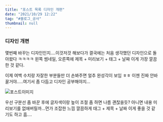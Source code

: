 ```yaml
---
title: "포스트 목록 디자인 개편"
date: "2021/10/29 12:22"
tag: "#블로그_공사"
thumbnail: null
---
```


### 디자인 개편

몇번째 바꾸는 디자인인지....이것저것 해보다가 결국에는 처음 생각했던 디자인으로 돌아왔다 ㅋㅋㅋㅋ 왼쪽 썸네일, 오른쪽에 제목 + 미리보기 + 태그 + 날짜 이게 가장 깔끔한 것 같다. 

이제 여백 수치랑 자잘한 부분들만 더 손봐주면 얼추 완성각이 보임 ㅎㅎ 이젠 진짜 안바꿀거야.....여기서 좀 다듬고 디자인 공부해야지...

![포스트이미지](../../../post-images/20211029/포스트개편.png)

우선 구분선 좀 바꾼 후에 글자색이랑 높이 조절 좀 하면 나름 괜찮을듯? 아니면 내용 미리보기를 없애버릴까...먼가 조잡한 느낌 깔끔하게 태그 + 제목 + 날짜 이게 좋을 것 같기도 하고 흠....